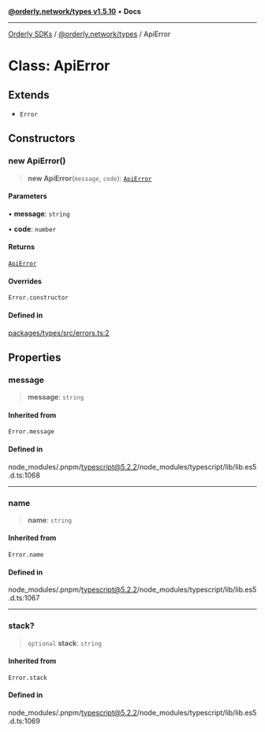 [**@orderly.network/types v1.5.10**](/sdks/tech-doc/@orderly.network/types/README) • **Docs**

***

[Orderly SDKs](/sdks/tech-doc/packages) / [@orderly.network/types](/sdks/tech-doc/@orderly.network/types/README) / ApiError

# Class: ApiError

## Extends

- `Error`

## Constructors

### new ApiError()

> **new ApiError**(`message`, `code`): [`ApiError`](/sdks/tech-doc/@orderly.network/types/classes/ApiError)

#### Parameters

• **message**: `string`

• **code**: `number`

#### Returns

[`ApiError`](/sdks/tech-doc/@orderly.network/types/classes/ApiError)

#### Overrides

`Error.constructor`

#### Defined in

[packages/types/src/errors.ts:2](https://github.com/OrderlyNetwork/js-sdk/blob/554ae704783e3b83c40bb234a899e8f02987d9b6/packages/types/src/errors.ts#L2)

## Properties

### message

> **message**: `string`

#### Inherited from

`Error.message`

#### Defined in

node\_modules/.pnpm/typescript@5.2.2/node\_modules/typescript/lib/lib.es5.d.ts:1068

***

### name

> **name**: `string`

#### Inherited from

`Error.name`

#### Defined in

node\_modules/.pnpm/typescript@5.2.2/node\_modules/typescript/lib/lib.es5.d.ts:1067

***

### stack?

> `optional` **stack**: `string`

#### Inherited from

`Error.stack`

#### Defined in

node\_modules/.pnpm/typescript@5.2.2/node\_modules/typescript/lib/lib.es5.d.ts:1069
